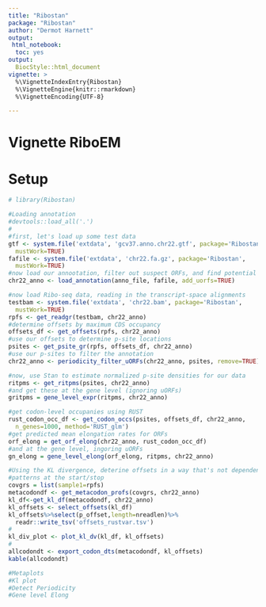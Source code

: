 ```yaml
---
title: "Ribostan"
package: "Ribostan"
author: "Dermot Harnett"
output: 
 html_notebook:
  toc: yes
output: 
  BiocStyle::html_document
vignette: >
  %\VignetteIndexEntry{Ribostan}
  %\VignetteEngine{knitr::rmarkdown}
  %\VignetteEncoding{UTF-8}  

---
```

  
# Vignette RiboEM
  
# Setup
  
```r
# library(Ribostan)
```



```r

#Loading annotation
#devtools::load_all('.')
#
#first, let's load up some test data
gtf <- system.file('extdata', 'gcv37.anno.chr22.gtf', package='Ribostan', 
  mustWork=TRUE)
fafile <- system.file('extdata', 'chr22.fa.gz', package='Ribostan',
  mustWork=TRUE)
#now load our annootation, filter out suspect ORFs, and find potential uORFs
chr22_anno <- load_annotation(anno_file, fafile, add_uorfs=TRUE)

#now load Ribo-seq data, reading in the transcript-space alignments
testbam <- system.file('extdata', 'chr22.bam', package='Ribostan',
  mustWork=TRUE)
rpfs <- get_readgr(testbam, chr22_anno)
#determine offsets by maximum CDS occupancy
offsets_df <- get_offsets(rpfs, chr22_anno)
#use our offsets to determine p-site locations
psites <- get_psite_gr(rpfs, offsets_df, chr22_anno)
#use our p-sites to filter the annotation 
chr22_anno <- periodicity_filter_uORFs(chr22_anno, psites, remove=TRUE)

#now, use Stan to estimate normalized p-site densities for our data
ritpms <- get_ritpms(psites, chr22_anno)
#and get these at the gene level (ignoring uORFs)
gritpms = gene_level_expr(ritpms, chr22_anno)

#get codon-level occupanies using RUST
rust_codon_occ_df <- get_codon_occs(psites, offsets_df, chr22_anno,
  n_genes=1000, method='RUST_glm')
#get predicted mean elongation rates for ORFs
orf_elong = get_orf_elong(chr22_anno, rust_codon_occ_df)
#and at the gene level, ingoring uORFs
gn_elong = gene_level_elong(orf_elong, ritpms, chr22_anno)

#Using the KL divergence, deterine offsets in a way that's not dependent on
#patterns at the start/stop
covgrs = list(sample1=rpfs)
metacodondf <- get_metacodon_profs(covgrs, chr22_anno)
kl_df<-get_kl_df(metacodondf, chr22_anno)
kl_offsets <- select_offsets(kl_df)
kl_offsets%>%select(p_offset,length=nreadlen)%>%
  readr::write_tsv('offsets_rustvar.tsv')
#
kl_div_plot <- plot_kl_dv(kl_df, kl_offsets)
#
allcodondt <- export_codon_dts(metacodondf, kl_offsets)
kable(allcodondt)

#Metaplots
#Kl plot
#Detect Periodicity
#Gene level Elong

```
